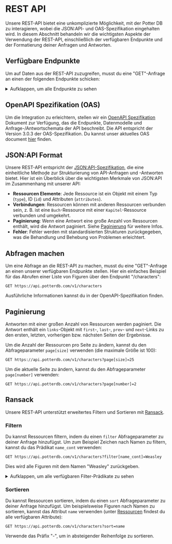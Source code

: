 # REST API

Unsere REST-API bietet eine unkomplizierte Möglichkeit, mit der Potter DB zu interagieren, wobei die JSON:API- und OAS-Spezifikation eingehalten wird. In diesem Abschnitt behandeln wir die wichtigsten Aspekte der Verwendung der REST-API, einschließlich der verfügbaren Endpunkte und der Formatierung deiner Anfragen und Antworten.

## Verfügbare Endpunkte

Um auf Daten aus der REST-API zuzugreifen, musst du eine "GET"-Anfrage an einen der folgenden Endpunkte schicken:

<details>
<summary>Aufklappen, um alle Endpunkte zu sehen</summary>

**Bücher**
- `/v1/books`: Abruf einer Liste von Büchern.
- `/v1/books/{id}`: Abruf eines einzelnen Buchs anhand seiner ID.
- `/v1/books/{book_id}/chapters`: Abruf einer Liste von Kapiteln eines bestimmten Buchs.
- `/v1/books/{book_id}/chapters/{id}`: Abruf eines Kapitels eines bestimmten Buchs anhand seiner ID.

**Figuren**
- `/v1/characters`: Abruf einer Liste von Figuren.
- `/v1/characters/{id}`: Abruf einer Figur anhand ihrer ID.

**Filme**
- `/v1/movies`: Abruf einer Liste von Filmen.
- `/v1/movies/{id}`: Abruf eines Films anhand seiner ID.

**Zaubertränke**
- `/v1/potions`: Abruf einer Liste von Zaubertränken.
- `/v1/potions/{id}`: Abruf eines Zaubertranks anhand seiner ID.

**Zaubersprüche**
- `/v1/spells`: Abruf einer Liste von Zaubersprüchen.
- `/v1/spells/{id}`: Abruf eines Zauberspruchs anhand seiner ID.

IDs müssen als UUIDs oder Kennung (slugs) angegeben werden.

</details>

## OpenAPI Spezifikation (OAS)

Um die Integration zu erleichtern, stellen wir ein [OpenAPI Spezifikation](https://openapis.org) Dokument zur Verfügung, das die Endpunkte, Datenmodelle und Anfrage-/Antwortschemata der API beschreibt.
Die API entspricht der Version 3.0.3 der OAS-Spezifikation.
Du kannst unser aktuelles OAS document [hier](https://api.potterdb.com/v1/openapi.json) finden.

## JSON:API Format

Unsere REST-API entspricht der [JSON:API-Spezifikation](https://jsonapi.org/), die eine einheitliche Methode zur Strukturierung von API-Anfragen und -Antworten bietet. Hier ist ein Überblick über die wichtigsten Merkmale von JSON:API im Zusammenhang mit unserer API:

- **Ressourcen Elemente**: Jede Ressource ist ein Objekt mit einem Typ (`type`), ID (`id`) und Attributen (`attributes`).
- **Verbindungen**: Ressourcen können mit anderen Ressourcen verbunden sein, z. B. ist eine `Buch`-Ressource mit einer `Kapitel`-Ressource verbunden und umgekehrt.
- **Paginierung**: Wenn eine Antwort eine große Anzahl von Ressourcen enthält, wird die Antwort paginiert. Siehe [Paginierung](#Paginierung) für weitere Infos.
- **Fehler**: Fehler werden mit standardisierten Strukturen zurückgegeben, was die Behandlung und Behebung von Problemen erleichtert.

## Abfragen machen

Um eine Abfrage an die REST-API zu machen, musst du eine "GET"-Anfrage an einen unserer verfügbaren Endpunkte stellen.
Hier ein einfaches Beispiel für das Abrufen einer Liste von Figuren über den Endpunkt "/characters":

```http
GET https://api.potterdb.com/v1/characters
```

Ausführliche Informationen kannst du in der OpenAPI-Spezifikation finden.

## Paginierung

Antworten mit einer großen Anzahl von Ressourcen werden paginiert. Die Antwort enthält ein `links`-Objekt mit `first`-, `last`-, `prev`- und `next`-Links zu den ersten, letzten, vorherigen bzw. nächsten Seiten der Ergebnisse.

Um die Anzahl der Ressourcen pro Seite zu ändern, kannst du den Abfrageparameter `page[size]` verwenden (die maximale Größe ist 100):

```http
GET https://api.potterdb.com/v1/characters?page[size]=25
```

Um die aktuelle Seite zu ändern, kannst du den Abfrageparameter `page[number]` verwenden:

```http
GET https://api.potterdb.com/v1/characters?page[number]=2
```

## Ransack

Unsere REST-API unterstützt erweitertes Filtern und Sortieren mit [Ransack](https://activerecord-hackery.github.io/ransack/).

### Filtern

Du kannst Ressourcen filtern, indem du einen `filter` Abfrageparameter zu deiner Anfrage hinzufügst. Um zum Beispiel Zeichen nach Namen zu filtern, kannst du das Prädikat `name_cont` verwenden:


```http
GET https://api.potterdb.com/v1/characters?filter[name_cont]=Weasley
```

Dies wird alle Figuren mit dem Namen "Weasley" zurückgeben.

<details>
  <summary>Aufklappen, um alle verfügbaren Filter-Prädikate zu sehen</summary>
  - `eq`: gleich
  - `eq_any`: gleich jedem
  - `eq_all`: gleich allen
  - `not_eq`: nicht gleich
  - `not_eq_any`: nicht gleich irgendeinem
  - `not_eq_all`: nicht gleich für alle
  - `matches`: entspricht
  - `matches_any`: passt zu jedem
  - `matches_all`: passt auf alle
  - `does_not_match`: stimmt nicht überein
  - `does_not_match_any`: stimmt mit keinem überein
  - `does_not_match_all`: entspricht nicht allen
  - `lt`: weniger als
  - `lt_any`: weniger als jeder
  - `lt_all`: weniger als alle
  - `lteq`: kleiner als oder gleich
  - `lteq_any`: kleiner oder gleich einem 
  - `lteq_all`: kleiner als oder gleich allen 
  - `gt`: größer als 
  - `gt_any`: größer als jeder
  - `gt_all`: größer als alle 
  - `gteq`: größer als oder gleich 
  - `gteq_any`: größer als oder gleich einem 
  - `gteq_all`: größer als oder gleich allen 
  - `in`: vorhanden 
  - `in_any`: in irgendeinem 
  - `in_all`: in allen
  - `not_in`: nicht vorhanden
  - `not_in_any`: nicht in irgendeinem 
  - `not_in_all`: nicht in allen 
  - `cont`: enthält 
  - `cont_any`: enthält beliebige 
  - `cont_all`: enthält alle 
  - `not_cont`: enthält nicht 
  - `not_cont_any`: enthält keine 
  - `not_cont_all`: enthält nicht alle 
  - `start`: beginnt mit 
  - `start_any`: irgendeiner beginnt mit 
  - `start_all`: alle beginnen mit 
  - `not_start`: beginnt nicht mit 
  - `not_start_any`: irgendeiner beginnt nicht mit
  - `not_start_all`: keiner beginnt mit
  - `end`: endet mit 
  - `end_any`: irgendeiner endet mit 
  - `end_all`: alle enden mit 
  - `not_end`: endet nicht mit 
  - `not_end_any`: irgendeiner endet nicht mit 
  - `not_end_all`: keiner endet mit 
  - `'true'`: ist wahr
  - `'false'`: ist falsch 
  - `present`: ist vorhanden 
  - `blank`: ist leer
  - `'null'`: ist null 
  - `not_null`: ist nicht null
</details>

### Sortieren

Du kannst Ressourcen sortieren, indem du einen `sort` Abfrageparameter zu deiner Anfrage hinzufügst. Um beispielsweise Figuren nach Namen zu sortieren, kannst das Attribut `name` verwenden (unter [Ressourcen](#Ressourcen) findest du alle verfügbaren Attribute):

```http
GET https://api.potterdb.com/v1/characters?sort=name
```

Verwende das Präfix "-", um in absteigender Reihenfolge zu sortieren.
